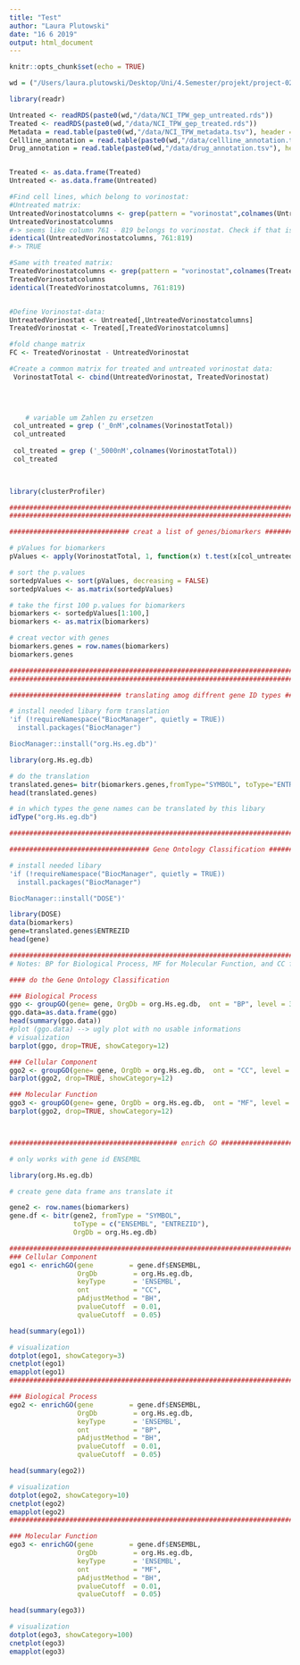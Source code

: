 ```yaml
---
title: "Test"
author: "Laura Plutowski"
date: "16 6 2019"
output: html_document
---
```


```r
knitr::opts_chunk$set(echo = TRUE)
```

```r
wd = ("/Users/laura.plutowski/Desktop/Uni/4.Semester/projekt/project-02-group-05")
``` 

```r
library(readr)

Untreated <- readRDS(paste0(wd,"/data/NCI_TPW_gep_untreated.rds"))
Treated <- readRDS(paste0(wd,"/data/NCI_TPW_gep_treated.rds"))
Metadata = read.table(paste0(wd,"/data/NCI_TPW_metadata.tsv"), header = TRUE, sep ="\t", stringsAsFactors = TRUE)
Cellline_annotation = read.table(paste0(wd,"/data/cellline_annotation.tsv"), header = TRUE, sep ="\t", stringsAsFactors = TRUE)
Drug_annotation = read.table(paste0(wd,"/data/drug_annotation.tsv"), header = TRUE, sep ="\t", stringsAsFactors = TRUE)


Treated <- as.data.frame(Treated)
Untreated <- as.data.frame(Untreated)

```

```r
#Find cell lines, which belong to vorinostat:
#Untreated matrix:
UntreatedVorinostatcolumns <- grep(pattern = "vorinostat",colnames(Untreated))
UntreatedVorinostatcolumns
#-> seems like column 761 - 819 belongs to vorinostat. Check if that is true:
identical(UntreatedVorinostatcolumns, 761:819)
#-> TRUE

#Same with treated matrix:
TreatedVorinostatcolumns <- grep(pattern = "vorinostat",colnames(Treated))
TreatedVorinostatcolumns
identical(TreatedVorinostatcolumns, 761:819)


#Define Vorinostat-data: 
UntreatedVorinostat <- Untreated[,UntreatedVorinostatcolumns]
TreatedVorinostat <- Treated[,TreatedVorinostatcolumns]

#fold change matrix 
FC <- TreatedVorinostat - UntreatedVorinostat

#Create a common matrix for treated and untreated vorinostat data:
 VorinostatTotal <- cbind(UntreatedVorinostat, TreatedVorinostat)
  


  
    # variable um Zahlen zu ersetzen 
 col_untreated = grep ('_0nM',colnames(VorinostatTotal))
 col_untreated
 
 col_treated = grep ('_5000nM',colnames(VorinostatTotal))
 col_treated

 
```

```r

library(clusterProfiler)

###################################################################################################
###################################################################################################

############################## creat a list of genes/biomarkers ###################################

# pValues for biomarkers
pValues <- apply(VorinostatTotal, 1, function(x) t.test(x[col_untreated],x[col_treated],paired = TRUE, alternative = "two.sided")$p.value)

# sort the p.values 
sortedpValues <- sort(pValues, decreasing = FALSE)
sortedpValues <- as.matrix(sortedpValues)

# take the first 100 p.values for biomarkers 
biomarkers <- sortedpValues[1:100,]
biomarkers <- as.matrix(biomarkers)

# creat vector with genes 
biomarkers.genes = row.names(biomarkers)
biomarkers.genes

###################################################################################################
###################################################################################################

############################ translating amog diffrent gene ID types ##############################

# install needed libary form translation 
'if (!requireNamespace("BiocManager", quietly = TRUE))
  install.packages("BiocManager")

BiocManager::install("org.Hs.eg.db")'

library(org.Hs.eg.db)

# do the translation 
translated.genes= bitr(biomarkers.genes,fromType="SYMBOL", toType="ENTREZID",OrgDb = org.Hs.eg.db) 
head(translated.genes)

# in which types the gene names can be translated by this libary 
idType("org.Hs.eg.db")

###################################################################################################

################################### Gene Ontology Classification ##################################

# install needed libary 
'if (!requireNamespace("BiocManager", quietly = TRUE))
  install.packages("BiocManager")

BiocManager::install("DOSE")'

library(DOSE)
data(biomarkers)
gene=translated.genes$ENTREZID
head(gene)

###################################################################################################
# Notes: BP for Biological Process, MF for Molecular Function, and CC for Cellular Component

#### do the Gene Ontology Classification

### Biological Process
ggo <- groupGO(gene= gene, OrgDb = org.Hs.eg.db,  ont = "BP", level = 3, readable = FALSE)
ggo.data=as.data.frame(ggo)               
head(summary(ggo.data))
#plot (ggo.data) --> ugly plot with no usable informations 
# visualization 
barplot(ggo, drop=TRUE, showCategory=12)

### Cellular Component
ggo2 <- groupGO(gene= gene, OrgDb = org.Hs.eg.db,  ont = "CC", level = 3, readable = FALSE)
barplot(ggo2, drop=TRUE, showCategory=12)

### Molecular Function
ggo3 <- groupGO(gene= gene, OrgDb = org.Hs.eg.db,  ont = "MF", level = 3, readable = FALSE)
barplot(ggo2, drop=TRUE, showCategory=12)



########################################## enrich GO ########################################################

# only works with gene id ENSEMBL 

library(org.Hs.eg.db)

# create gene data frame ans translate it 

gene2 <- row.names(biomarkers)
gene.df <- bitr(gene2, fromType = "SYMBOL",
                toType = c("ENSEMBL", "ENTREZID"),
                OrgDb = org.Hs.eg.db)

##############################################################################################################
### Cellular Component
ego1 <- enrichGO(gene         = gene.df$ENSEMBL,
                 OrgDb         = org.Hs.eg.db,
                 keyType       = 'ENSEMBL',
                 ont           = "CC",
                 pAdjustMethod = "BH",
                 pvalueCutoff  = 0.01,
                 qvalueCutoff  = 0.05)

head(summary(ego1))

# visualization 
dotplot(ego1, showCategory=3)
cnetplot(ego1)
emapplot(ego1)
##############################################################################################################

### Biological Process
ego2 <- enrichGO(gene         = gene.df$ENSEMBL,
                 OrgDb         = org.Hs.eg.db,
                 keyType       = 'ENSEMBL',
                 ont           = "BP",
                 pAdjustMethod = "BH",
                 pvalueCutoff  = 0.01,
                 qvalueCutoff  = 0.05)

head(summary(ego2))

# visualization 
dotplot(ego2, showCategory=10)
cnetplot(ego2)
emapplot(ego2)
##############################################################################################################

### Molecular Function
ego3 <- enrichGO(gene         = gene.df$ENSEMBL,
                 OrgDb         = org.Hs.eg.db,
                 keyType       = 'ENSEMBL',
                 ont           = "MF",
                 pAdjustMethod = "BH",
                 pvalueCutoff  = 0.01,
                 qvalueCutoff  = 0.05)

head(summary(ego3))

# visualization 
dotplot(ego3, showCategory=100)
cnetplot(ego3)
emapplot(ego3)

```
